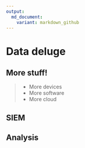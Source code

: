 ```yaml
---
output:
  md_document:
    variant: markdown_github
---
```


# Data deluge {data-background="https://raw.githubusercontent.com/stephlocke/lazyCDN/master/deluge.jpg"}

## More stuff!
>- More devices
>- More software
>- More cloud

## SIEM

## Analysis
